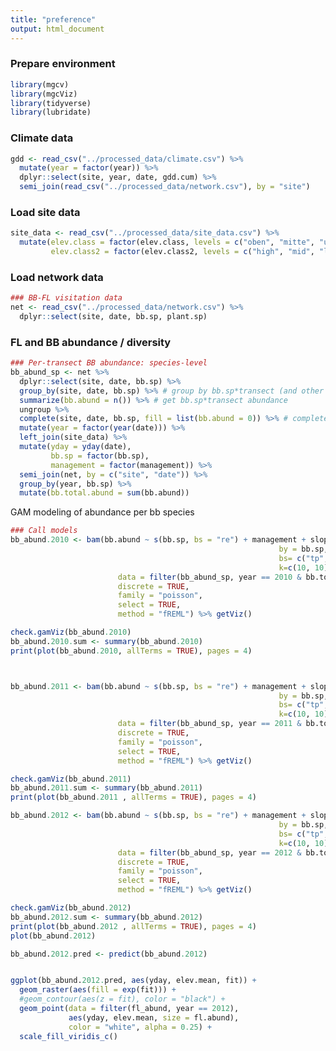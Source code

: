 ```yaml
---
title: "preference"
output: html_document
---
```

### Prepare environment
```r
library(mgcv)
library(mgcViz)
library(tidyverse)
library(lubridate)
```


### Climate data
```r
gdd <- read_csv("../processed_data/climate.csv") %>%
  mutate(year = factor(year)) %>%
  dplyr::select(site, year, date, gdd.cum) %>%
  semi_join(read_csv("../processed_data/network.csv"), by = "site")
```

### Load site data
```r
site_data <- read_csv("../processed_data/site_data.csv") %>%
  mutate(elev.class = factor(elev.class, levels = c("oben", "mitte", "unten")),
         elev.class2 = factor(elev.class2, levels = c("high", "mid", "low")))
```

### Load network data
```r
### BB-FL visitation data
net <- read_csv("../processed_data/network.csv") %>%
  dplyr::select(site, date, bb.sp, plant.sp)
```

### FL and BB abundance / diversity
```r
### Per-transect BB abundance: species-level
bb_abund_sp <- net %>%
  dplyr::select(site, date, bb.sp) %>%
  group_by(site, date, bb.sp) %>% # group by bb.sp*transect (and other variables we want to retain)
  summarize(bb.abund = n()) %>% # get bb.sp*transect abundance
  ungroup %>%
  complete(site, date, bb.sp, fill = list(bb.abund = 0)) %>% # complete implicit absences
  mutate(year = factor(year(date))) %>%
  left_join(site_data) %>%
  mutate(yday = yday(date),
         bb.sp = factor(bb.sp),
         management = factor(management)) %>%
  semi_join(net, by = c("site", "date")) %>%
  group_by(year, bb.sp) %>%
  mutate(bb.total.abund = sum(bb.abund))
```


GAM modeling of abundance per bb species
```r
### Call models
bb_abund.2010 <- bam(bb.abund ~ s(bb.sp, bs = "re") + management + slope.est + te(yday, elev.mean, 
                                                            by = bb.sp,
                                                            bs= c("tp", "tp"), 
                                                            k=c(10, 10), m=1),
                        data = filter(bb_abund_sp, year == 2010 & bb.total.abund >= 5),
                        discrete = TRUE,
                        family = "poisson",
                        select = TRUE,
                        method = "fREML") %>% getViz()

check.gamViz(bb_abund.2010)
bb_abund.2010.sum <- summary(bb_abund.2010)
print(plot(bb_abund.2010, allTerms = TRUE), pages = 4)



bb_abund.2011 <- bam(bb.abund ~ s(bb.sp, bs = "re") + management + slope.est + te(yday, elev.mean, 
                                                            by = bb.sp,
                                                            bs= c("tp", "tp"), 
                                                            k=c(10, 10), m=1),
                        data = filter(bb_abund_sp, year == 2011 & bb.total.abund >= 5),
                        discrete = TRUE,
                        family = "poisson",
                        select = TRUE,
                        method = "fREML") %>% getViz()

check.gamViz(bb_abund.2011)
bb_abund.2011.sum <- summary(bb_abund.2011)
print(plot(bb_abund.2011 , allTerms = TRUE), pages = 4)

bb_abund.2012 <- bam(bb.abund ~ s(bb.sp, bs = "re") + management + slope.est + te(yday, elev.mean, 
                                                            by = bb.sp,
                                                            bs= c("tp", "tp"), 
                                                            k=c(10, 10), m=1),
                        data = filter(bb_abund_sp, year == 2012 & bb.total.abund >= 5),
                        discrete = TRUE,
                        family = "poisson",
                        select = TRUE,
                        method = "fREML") %>% getViz()

check.gamViz(bb_abund.2012)
bb_abund.2012.sum <- summary(bb_abund.2012)
print(plot(bb_abund.2012 , allTerms = TRUE), pages = 4)
plot(bb_abund.2012)

```

```r
bb_abund.2012.pred <- predict(bb_abund.2012)


ggplot(bb_abund.2012.pred, aes(yday, elev.mean, fit)) +
  geom_raster(aes(fill = exp(fit))) +
  #geom_contour(aes(z = fit), color = "black") +
  geom_point(data = filter(fl_abund, year == 2012), 
             aes(yday, elev.mean, size = fl.abund),
             color = "white", alpha = 0.25) +
  scale_fill_viridis_c()
```


